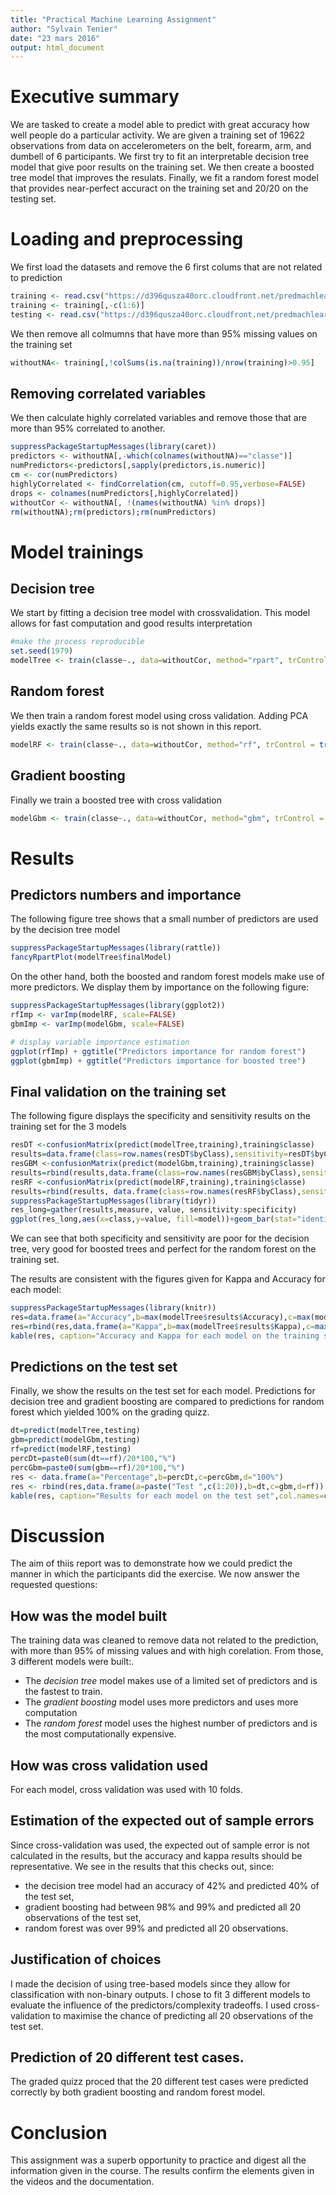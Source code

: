 ```yaml
---
title: "Practical Machine Learning Assignment"
author: "Sylvain Tenier"
date: "23 mars 2016"
output: html_document
---
```

# Executive summary

We are tasked to create a model able to predict with great accuracy how well people do a particular activity. We are given a training set of 19622 observations from data on accelerometers on the belt, forearm, arm, and dumbell of 6 participants. We first try to fit an interpretable decision tree model that give poor results on the training set. We then create a boosted tree model that improves the resulats. Finally, we fit a random forest model that provides near-perfect accuract on the training set and 20/20 on the testing set. 


# Loading and preprocessing

We first load the datasets and remove the 6 first colums that are not related to prediction
```r
training <- read.csv("https://d396qusza40orc.cloudfront.net/predmachlearn/pml-training.csv",na.strings=c("NA","","#DIV/0!"))
training <- training[,-c(1:6)]
testing <- read.csv("https://d396qusza40orc.cloudfront.net/predmachlearn/pml-testing.csv")

```

We then remove all colmumns that have more than 95% missing values on the training set
```r
withoutNA<- training[,!colSums(is.na(training))/nrow(training)>0.95]
```

## Removing correlated variables

We then calculate highly correlated variables and remove those that are more than 95% correlated to another.
```r
suppressPackageStartupMessages(library(caret))
predictors <- withoutNA[,-which(colnames(withoutNA)=="classe")]
numPredictors<-predictors[,sapply(predictors,is.numeric)]
cm <- cor(numPredictors)
highlyCorrelated <- findCorrelation(cm, cutoff=0.95,verbose=FALSE)
drops <- colnames(numPredictors[,highlyCorrelated])
withoutCor <- withoutNA[, !(names(withoutNA) %in% drops)]
rm(withoutNA);rm(predictors);rm(numPredictors)
```

# Model trainings

## Decision tree
We start by fitting a decision tree model with crossvalidation. This model allows for fast computation and good results interpretation

```r
#make the process reproducible
set.seed(1979)
modelTree <- train(classe~., data=withoutCor, method="rpart", trControl = trainControl(method = "cv"))
```


## Random forest 

We then train a random forest model using cross validation. Adding PCA yields exactly the same results so is not shown in this report.

```r
modelRF <- train(classe~., data=withoutCor, method="rf", trControl = trainControl(method = "cv"))
```

## Gradient boosting

Finally we train a boosted tree with cross validation
```r
modelGbm <- train(classe~., data=withoutCor, method="gbm", trControl = trainControl(method = "cv"),verbose=FALSE)
```

# Results

## Predictors numbers and importance

The following figure tree shows that a small number of predictors are used by the decision tree model
```r
suppressPackageStartupMessages(library(rattle))
fancyRpartPlot(modelTree$finalModel)
```


On the other hand, both the boosted and random forest models make use of more predictors. We display them by importance on the following figure:

```r
suppressPackageStartupMessages(library(ggplot2))
rfImp <- varImp(modelRF, scale=FALSE)
gbmImp <- varImp(modelGbm, scale=FALSE)

# display variable importance estimation
ggplot(rfImp) + ggtitle("Predictors importance for random forest")
ggplot(gbmImp) + ggtitle("Predictors importance for boosted tree")
```

## Final validation on the training set

The following figure displays the specificity and sensitivity results on the training set for the 3 models
```r
resDT <-confusionMatrix(predict(modelTree,training),training$classe)
results=data.frame(class=row.names(resDT$byClass),sensitivity=resDT$byClass[,1],specificity=resDT$byClass[,2],model="decision tree")
resGBM <-confusionMatrix(predict(modelGbm,training),training$classe)
results=rbind(results,data.frame(class=row.names(resGBM$byClass),sensitivity=resGBM$byClass[,1],specificity=resGBM$byClass[,2],model="boosted tree"))
resRF <-confusionMatrix(predict(modelRF,training),training$classe)
results=rbind(results, data.frame(class=row.names(resRF$byClass),sensitivity=resRF$byClass[,1],specificity=resRF$byClass[,2],model="random forest"))
suppressPackageStartupMessages(library(tidyr))
res_long=gather(results,measure, value, sensitivity:specificity)
ggplot(res_long,aes(x=class,y=value, fill=model))+geom_bar(stat="identity",position="dodge")+ facet_grid(. ~ measure)
```

We can see that both specificity and sensitivity are poor for the decision tree, very good for boosted trees and perfect for the random forest on the training set. 

The results are consistent with the figures given for Kappa and Accuracy for each model:
```r
suppressPackageStartupMessages(library(knitr))
res=data.frame(a="Accuracy",b=max(modelTree$results$Accuracy),c=max(modelGbm$results$Accuracy),d=max(modelRF$results$Accuracy))
res=rbind(res,data.frame(a="Kappa",b=max(modelTree$results$Kappa),c=max(modelGbm$results$Kappa),d=max(modelRF$results$Kappa)))
kable(res, caption="Accuracy and Kappa for each model on the training set",col.names=c("","Decision tree","Gradient boosting","Random forest"))

```

## Predictions on the test set
Finally, we show the results on the test set for each model. Predictions for decision tree and gradient boosting are compared to predictions for random forest which yielded 100% on the grading quizz.

```r
dt=predict(modelTree,testing)
gbm=predict(modelGbm,testing)
rf=predict(modelRF,testing)
percDt=paste0(sum(dt==rf)/20*100,"%")
percGbm=paste0(sum(gbm==rf)/20*100,"%")
res <- data.frame(a="Percentage",b=percDt,c=percGbm,d="100%")
res <- rbind(res,data.frame(a=paste("Test ",c(1:20)),b=dt,c=gbm,d=rf))
kable(res, caption="Results for each model on the test set",col.names=c("","Decision tree","Gradient boosting","Random forest"))
```

# Discussion

The aim of thiis report was to demonstrate how we could predict the manner in which the participants did the exercise. We now answer the requested questions:

## How was the model built

The training data was cleaned to remove data not related to the prediction, with more than 95% of missing values and with high corelation. From those, 3 different models were built:. 

* The *decision tree* model makes use of a limited set of predictors and is the fastest to train.
* The *gradient boosting* model uses more predictors and uses more computation
* The *random forest* model uses the highest number of predictors and is the most computationally expensive.

## How was cross validation used

For each model, cross validation was used with 10 folds.

## Estimation of the expected out of sample errors
 
Since cross-validation was used, the expected out of sample error is not calculated in the results, but the accuracy and kappa results should be representative. We see in the results that this checks out, since:

* the decision tree model had an accuracy of 42% and predicted 40% of the test set,
* gradient boosting had between 98% and 99% and predicted all 20 observations of the test set,
* random forest was over 99% and predicted all 20 observations.

## Justification of choices

I made the decision of using tree-based models since they allow for classification with non-binary outputs. I chose to fit 3 different models to evaluate the influence of the predictors/complexity tradeoffs. I used cross-validation to maximise the chance of predicting all 20 observations of the test set.

## Prediction of 20 different test cases.

The graded quizz proced that the 20 different test cases were predicted correctly by both gradient boosting and random forest model. 

# Conclusion

This assignment was a superb opportunity to practice and digest all the information given in the course. The results confirm the elements given in the videos and the documentation.